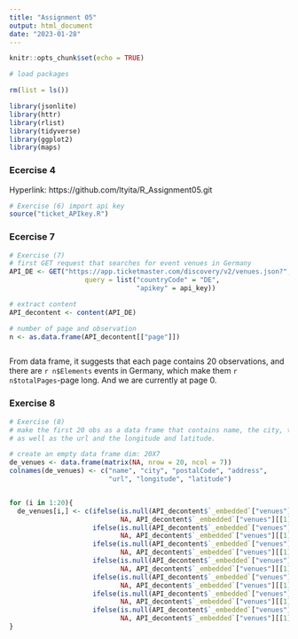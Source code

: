 ```yaml
---
title: "Assignment 05"
output: html_document
date: "2023-01-28"
---
```


```r
knitr::opts_chunk$set(echo = TRUE)
```

```r
# load packages

rm(list = ls())

library(jsonlite)
library(httr)
library(rlist)
library(tidyverse)
library(ggplot2)
library(maps)

```


### Ecercise 4
Hyperlink: https://github.com/ltyita/R_Assignment05.git

```r

# Exercise (6) import api key
source("ticket_APIkey.R")

```


### Ecercise 7

```r

# Exercise (7)
# first GET request that searches for event venues in Germany
API_DE <- GET("https://app.ticketmaster.com/discovery/v2/venues.json?",
                   query = list("countryCode" = "DE",
                                "apikey" = api_key)) 

# extract content
API_decontent <- content(API_DE)

# number of page and observation
n <- as.data.frame(API_decontent[["page"]])



```

From data frame, it suggests that each page contains 20 observations, and there are `r n$Elements` events in Germany, which make them `r n$totalPages`-page long. And we are currently at page 0.



### Exercise 8

```r

# Exercise (8)
# make the first 20 obs as a data frame that contains name, the city, the postalCode and address, 
# as well as the url and the longitude and latitude. 

# create an empty data frame dim: 20X7
de_venues <- data.frame(matrix(NA, nrow = 20, ncol = 7))
colnames(de_venues) <- c("name", "city", "postalCode", "address", 
                         "url", "longitude", "latitude")


for (i in 1:20){
  de_venues[i,] <- c(ifelse(is.null(API_decontent$`_embedded`["venues"][[1]][[i]]$name), 
                            NA, API_decontent$`_embedded`["venues"][[1]][[i]]$name),
                     ifelse(is.null(API_decontent$`_embedded`["venues"][[1]][[i]]$city$name),
                            NA, API_decontent$`_embedded`["venues"][[1]][[i]]$city$name),
                     ifelse(is.null(API_decontent$`_embedded`["venues"][[1]][[i]]$postalCode),
                            NA, API_decontent$`_embedded`["venues"][[1]][[i]]$postalCode),
                     ifelse(is.null(API_decontent$`_embedded`["venues"][[1]][[i]]$address$line1),
                            NA, API_decontent$`_embedded`["venues"][[1]][[i]]$address$line1),
                     ifelse(is.null(API_decontent$`_embedded`["venues"][[1]][[i]]$url),
                            NA, API_decontent$`_embedded`["venues"][[1]][[i]]$url),
                     ifelse(is.null(API_decontent$`_embedded`["venues"][[1]][[i]]$location$longitude),
                            NA, API_decontent$`_embedded`["venues"][[1]][[i]]$location$longitude),
                     ifelse(is.null(API_decontent$`_embedded`["venues"][[1]][[i]]$location$latitude),
                            NA, API_decontent$`_embedded`["venues"][[1]][[i]]$location$latitude))
}

```
